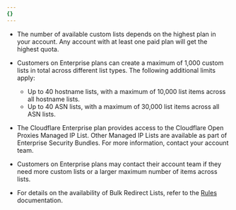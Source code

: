 ```yaml
---
{}
---
```


- The number of available custom lists depends on the highest plan in your account. Any account with at least one paid plan will get the highest quota.

- Customers on Enterprise plans can create a maximum of 1,000 custom lists in total across different list types. The following additional limits apply:

  - Up to 40 hostname lists, with a maximum of 10,000 list items across all hostname lists.
  - Up to 40 ASN lists, with a maximum of 30,000 list items across all ASN lists.

- The Cloudflare Enterprise plan provides access to the Cloudflare Open Proxies Managed IP List. Other Managed IP Lists are available as part of Enterprise Security Bundles. For more information, contact your account team.

- Customers on Enterprise plans may contact their account team if they need more custom lists or a larger maximum number of items across lists.

- For details on the availability of Bulk Redirect Lists, refer to the [Rules](/rules/url-forwarding/#availability) documentation.
